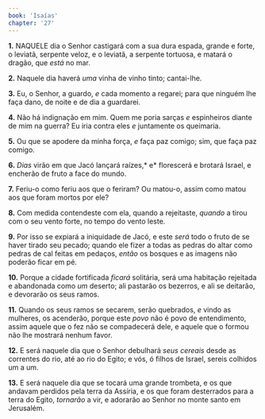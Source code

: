 ```yaml
---
book: 'Isaías'
chapter: '27'
---
```


**1.** NAQUELE dia o Senhor castigará com a sua dura espada, grande e forte, o leviatã, serpente veloz, e o leviatã, a serpente tortuosa, e matará o dragão, que *está* no mar.

**2.** Naquele dia haverá *uma* vinha de vinho tinto; cantai-lhe.

**3.** Eu, o Senhor, a guardo, *e* cada momento a regarei; para que ninguém lhe faça dano, de noite e de dia a guardarei.

**4.** Não há indignação em mim. Quem me poria sarças *e* espinheiros diante de mim na guerra? Eu iria contra eles *e* juntamente os queimaria.

**5.** Ou que se apodere da minha força, *e* faça paz comigo; sim, que faça paz comigo.

**6.** *Dias* virão em que Jacó lançará raízes,* e* florescerá e brotará Israel, e encherão de fruto a face do mundo.

**7.** Feriu-o como feriu aos que o feriram? Ou matou-o, assim como matou aos que foram mortos por ele?

**8.** Com medida contendeste com ela, quando a rejeitaste, *quando* a tirou com o seu vento forte, no tempo do vento leste.

**9.** Por isso se expiará a iniquidade de Jacó, e este *será* todo o fruto de se haver tirado seu pecado; quando ele fizer a todas as pedras do altar como pedras de cal feitas em pedaços, *então* os bosques e as imagens não poderão ficar em pé.

**10.** Porque a cidade fortificada *ficará* solitária, será uma habitação rejeitada e abandonada como *um* deserto; ali pastarão os bezerros, e ali se deitarão, e devorarão os seus ramos.

**11.** Quando os seus ramos se secarem, serão quebrados, *e* vindo as mulheres, os acenderão, porque este *povo* não é povo de entendimento, assim aquele que o fez não se compadecerá dele, e aquele que o formou não lhe mostrará nenhum favor.

**12.** E será naquele dia que o Senhor debulhará *seus cereais* desde as correntes do rio, até ao rio do Egito; e vós, ó filhos de Israel, sereis colhidos um a um.

**13.** E será naquele dia que se tocará uma grande trombeta, e os que andavam perdidos pela terra da Assíria, e os que foram desterrados para a terra do Egito, *tornarão* a vir, e adorarão ao Senhor no monte santo em Jerusalém.